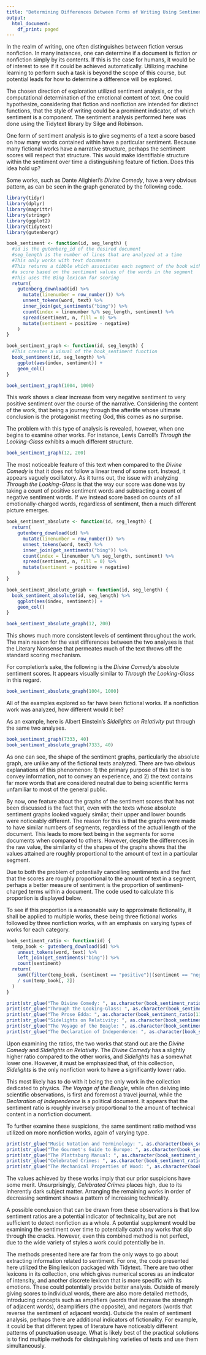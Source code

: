 ```yaml
---
title: "Determining Differences Between Forms of Writing Using Sentiment Analysis"
output:
  html_document:
    df_print: paged
---
```


In the realm of writing, one often distinguishes between fiction versus nonfiction. In many instances, one can determine if a document is fiction or nonfiction simply by its contents. If this is the case for humans, it would be of interest to see if it could be achieved automatically. Utilizing machine learning to perform such a task is beyond the scope of this course, but potential leads for how to determine a difference will be explored.

The chosen direction of exploration utilized sentiment analysis, or the computational determination of the emotional content of text. One could hypothesize, considering that fiction and nonfiction are intended for distinct functions, that the style of writing could be a prominent indicator, of which sentiment is a component. The sentiment analysis performed here was done using the Tidytext library by Silge and Robinson.

One form of sentiment analysis is to give segments of a text a score based on how many words contained within have a particular sentiment. Because many fictional works have a narrative structure, perhaps the sentiment scores will respect that structure. This would make identifiable structure within the sentiment over time a distinguishing feature of fiction. Does this idea hold up?

Some works, such as Dante Alighieri's _Divine Comedy_, have a very obvious pattern, as can be seen in the graph generated by the following code.

```r
library(tidyr)
library(dplyr)
library(magrittr)
library(stringr)
library(ggplot2)
library(tidytext)
library(gutenbergr)

book_sentiment <- function(id, seg_length) {
  #id is the gutenberg_id of the desired document
  #seg_length is the number of lines that are analyzed at a time
  #This only works with text documents
  #This returns a tibble which associates each segment of the book with
  #a score based on the sentiment values of the words in the segment
  #This uses the Bing lexicon for scoring
  return(
    gutenberg_download(id) %>%
      mutate(linenumber = row_number()) %>%
      unnest_tokens(word, text) %>%
      inner_join(get_sentiments("bing")) %>%
      count(index = linenumber %/% seg_length, sentiment) %>%
      spread(sentiment, n, fill = 0) %>%
      mutate(sentiment = positive - negative)
    )
}

book_sentiment_graph <- function(id, seg_length) {
  #This creates a visual of the book_sentiment function
  book_sentiment(id, seg_length) %>%
    ggplot(aes(index, sentiment)) +
    geom_col()
}

book_sentiment_graph(1004, 1000)
```

This work shows a clear increase from very negative sentiment to very positive sentiment over the course of the narrative. Considering the content of the work, that being a journey through the afterlife whose ultimate conclusion is the protagonist meeting God, this comes as no surprise.

The problem with this type of analysis is revealed, however, when one begins to examine other works. For instance, Lewis Carroll's _Through the Looking-Glass_ exhibits a much different structure.

```r
book_sentiment_graph(12, 200)
```

The most noticeable feature of this text when compared to the _Divine Comedy_ is that it does not follow a linear trend of some sort. Instead, it appears vaguely oscillatory. As it turns out, the issue with analyzing _Through the Looking-Glass_ is that the way our score was done was by taking a count of positive sentiment words and subtracting a count of negative sentiment words. If we instead score based on counts of all emotionally-charged words, regardless of sentiment, then a much different picture emerges.

```r
book_sentiment_absolute <- function(id, seg_length) {
  return(
    gutenberg_download(id) %>%
      mutate(linenumber = row_number()) %>%
      unnest_tokens(word, text) %>%
      inner_join(get_sentiments("bing")) %>%
      count(index = linenumber %/% seg_length, sentiment) %>%
      spread(sentiment, n, fill = 0) %>%
      mutate(sentiment = positive + negative)
    )
}

book_sentiment_absolute_graph <- function(id, seg_length) {
  book_sentiment_absolute(id, seg_length) %>%
    ggplot(aes(index, sentiment)) +
    geom_col()
}

book_sentiment_absolute_graph(12, 200)
```

This shows much more consistent levels of sentiment throughout the work. The main reason for the vast differences between the two analyses is that the Literary Nonsense that permeates much of the text throws off the standard scoring mechanism.

For completion's sake, the following is the _Divine Comedy_'s absolute sentiment scores. It appears visually similar to _Through the Looking-Glass_ in this regard.

```r
book_sentiment_absolute_graph(1004, 1000)
```

All of the examples explored so far have been fictional works. If a nonfiction work was analyzed, how different would it be?

As an example, here is Albert Einstein's _Sidelights on Relativity_ put through the same two analyses.

```r
book_sentiment_graph(7333, 40)
book_sentiment_absolute_graph(7333, 40)
```

As one can see, the shape of the sentiment graphs, particularly the absolute graph, are unlike any of the fictional texts analyzed. There are two obvious explanations of this phenomenon: 1) the primary purpose of this text is to convey information, not to convey an experience, and 2) the text contains far more words that are considered neutral due to being scientific terms unfamiliar to most of the general public.

By now, one feature about the graphs of the sentiment scores that has not been discussed is the fact that, even with the texts whose absolute sentiment graphs looked vaguely similar, their upper and lower bounds were noticeably different. The reason for this is that the graphs were made to have similar numbers of segments, regardless of the actual length of the document. This leads to more text being in the segments for some documents when compared to others. However, despite the differences in the raw value, the similarity of the shapes of the graphs shows that the values attained are roughly proportional to the amount of text in a particular segment.

Due to both the problem of potentially cancelling sentiments and the fact that the scores are roughly proportional to the amount of text in a segment, perhaps a better measure of sentiment is the proportion of sentiment-charged terms within a document. The code used to calculate this proportion is displayed below.

To see if this proportion is a reasonable way to approximate fictionality, it shall be applied to multiple works, these being three fictional works followed by three nonfiction works, with an emphasis on varying types of works for each category.

```r
book_sentiment_ratio <- function(id) {
  temp_book <- gutenberg_download(id) %>%
    unnest_tokens(word, text) %>%
    left_join(get_sentiments("bing")) %>%
    count(sentiment)
  return(
    sum((filter(temp_book, (sentiment == "positive")|(sentiment == "negative")))[, 2])
    / sum(temp_book[, 2])
  )
}

print(str_glue("The Divine Comedy: ", as.character(book_sentiment_ratio(1004))))
print(str_glue("Through the Looking-Glass: ", as.character(book_sentiment_ratio(12))))
print(str_glue("The Prose Edda: ", as.character(book_sentiment_ratio(11))))
print(str_glue("Sidelights on Relativity: ", as.character(book_sentiment_ratio(7333))))
print(str_glue("The Voyage of the Beagle: ", as.character(book_sentiment_ratio(944))))
print(str_glue("The Declaration of Independence: ", as.character(book_sentiment_ratio(1))))
```

Upon examining the ratios, the two works that stand out are the _Divine Comedy_ and _Sidelights on Relativity_. The _Divine Comedy_ has a slightly higher ratio compared to the other works, and _Sidelights_ has a somewhat lower one. However, it must be emphasized that, of this collection, _Sidelights_ is the only nonfiction work to have a significantly lower ratio.

This most likely has to do with it being the only work in the collection dedicated to physics. _The Voyage of the Beagle_, while often delving into scientific observations, is first and foremost a travel journal, while the _Declaration of Independence_ is a political document. It appears that the sentiment ratio is roughly inversely proportional to the amount of technical content in a nonfiction document.

To further examine these suspicions, the same sentiment ratio method was utilized on more nonfiction works, again of varying type.

```r
print(str_glue("Music Notation and Terminology: ", as.character(book_sentiment_ratio(19499))))
print(str_glue("The Gourmet's Guide to Europe: ", as.character(book_sentiment_ratio(18854))))
print(str_glue("The Plattsburg Manual: ", as.character(book_sentiment_ratio(19552))))
print(str_glue("Celebrated Crimes: ", as.character(book_sentiment_ratio(2760))))
print(str_glue("The Mechanical Properties of Wood: ", as.character(book_sentiment_ratio(12299))))
```

The values achieved by these works imply that our prior suspicions have some merit. Unsurprisingly, _Celebrated Crimes_ places high, due to its inherently dark subject matter. Arranging the remaining works in order of decreasing sentiment shows a pattern of increasing technicality.

A possible conclusion that can be drawn from these observations is that low sentiment ratios are a potential indicator of technicality, but are not sufficient to detect nonfiction as a whole. A potential supplement would be examining the sentiment over time to potentially catch any works that slip through the cracks. However, even this combined method is not perfect, due to the wide variety of styles a work could potentially be in.

The methods presented here are far from the only ways to go about extracting information related to sentiment. For one, the code presented here utilized the Bing lexicon packaged with Tidytext. There are two other lexicons in its collection, one which gives numerical scores as an indicator of intensity, and another discrete lexicon that is more specific with its emotions. These could potentially provide better analysis. Outside of merely giving scores to individual words, there are also more detailed methods, introducing concepts such as amplifiers (words that increase the strength of adjacent words), deamplifiers (the opposite), and negators (words that reverse the sentiment of adjacent words). Outside the realm of sentiment analysis, perhaps there are additional indicators of fictionality. For example, it could be that different types of literature have noticeably different patterns of punctuation useage. What is likely best of the practical solutions is to find multiple methods for distinguishing varieties of texts and use them simultaneously.